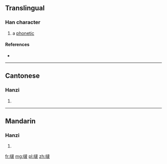==Translingual==

===Han character===
{{Han char|rn=30|rad=口|as=08|sn=11|four=6404<sub>7</sub>|canj=口水木水 (REDE)|ids=⿰[[口]][[波]]}}

# a [[phonetic]]

====References====
* {{Han ref|kx=0196.261|hdz=10646.030|uh=5575|ud=21877|bh=D471|bd=54385}}

----

==Cantonese==

===Hanzi===
{{yue-hanzi|jyut=[[bo1]]|y=bo1}}

# {{defn|lang=yue|sort=口08}}

----

==Mandarin==

===Hanzi===
{{cmn-hanzi|pin=[[bo]] ([[bo5]]), [[láng]] ([[lang2]])|wg=po<sup>5</sup>, lang<sup>2</sup>}}

# {{defn|lang=cmn|sort=口08}}

[[fr:啵]]
[[mg:啵]]
[[pl:啵]]
[[zh:啵]]